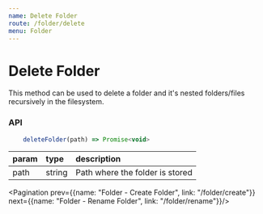```yaml
---
name: Delete Folder
route: /folder/delete
menu: Folder
---
```



# Delete Folder

This method can be used to delete a folder and it's nested folders/files recursively in the filesystem.

### API

```js
    deleteFolder(path) => Promise<void>
```

|param|type|description|
|:--|:--|:--|
|path|string|Path where the folder is stored|

<Pagination prev={{name: "Folder - Create Folder", link: "/folder/create"}} next={{name: "Folder - Rename Folder", link: "/folder/rename"}}/>

